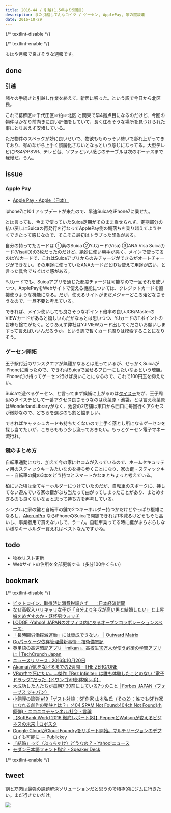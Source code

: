 ```yaml
---
title: 2016-44 / 引越(1.5年ぶり5回目)
description: また引越してんなコイツ / ゲーセン, ApplePay, 家の鍵談議
date: 2016-10-29
---
```


{/* textlint-disable */}


{/* textlint-enable */}

もはや月報で良さそうな週報です。

## done

###  引越

<Instagram instagramId="BL5KHh-BJ_T" />

諸々の手続きと引越し作業を終えて、新居に移った。という訳で今日から北区民。

これで葛飾区☞千代田区☞柏☞北区 と関東で早4拠点目になるのだけど、今回の物件はかなり前向きに良い評価をしていて、長く住めそうな場所を見つけられた事にとりあえず安堵している。

ただ物件のスペックが妙に良いせいで、物欲もものっそい勢いで膨れ上がってきており、宥めながら上手く誤魔化さないとなぁという感じになってる。大型テレビにPS4やPSVR、テレビ台、ソファといい感じのテーブルは次のボーナスまで我慢だ。うん。

## issue

###  Apple Pay

- [Apple Pay - Apple（日本）](http://www.apple.com/jp/apple-pay/)

iphone7に10.1 アップデートが来たので、早速SuicaをiPhone7に乗せた。

とは言っても、今まで使っていたSuica定期がそのまま乗せられず、定期部分の払い戻しにSuicaの再発行を行なってApplePay側の鯖落ちを乗り越えてようやくできたって感じなので、そこそこ最初はトラブった印象がある。

自分の持ってたカードは ①素のSuica ②YJカード(Visa) ③ANA Visa Suicaカード(Visa/iD)の3枚だったのだけど、絶妙に使い勝手が悪く、メインで使ってるのはYJカードで、これはSuicaアプリからのみチャージができるがオートチャージができない。その用途に使っていたANAカードだとiDも使えて用途が広い、と言った具合でちぐはぐ感がある。

YJカードでも、Suicaアプリを通じた都度チャージは可能なので一旦それを使いつつ、ApplePayをWebサイトで使える機能については、クレジットカードを直接使うような機能になる。だが、使えるサイトがまだメジャーどころ殆どなさそうなので、一旦不要と考えている。

できれば、メイン使いしても良さそうなポイント倍率の良いJCB/MasterのVIEWカードがあると嬉しいんだがなぁとは思いつつ、YJカードのTポイントの旨味も捨てがたく。とりあえず弊社はYJ VIEWカード出してくださいお願いしますって言えばいいんだろうか。という訳で暫くカード周りは模索することになりそう。

###  ゲーセン開拓

王子駅付近のサンスクエアが無難かなぁとは思っているが、せっかくSuicaがiPhoneに乗ったので、できればSuicaで回せるフローにしたいなぁという魂胆。iPhoneだけ持ってゲーセン行けば良いことになるので、これで100円玉を抑えたい。

Suicaで遊べるゲーセン、と言ってまず候補に上がるのは[タイステ](https://www.taito.co.jp/gc/special/emoney)だが、王子周辺のタイステとして一番アクセス良さそうなのは秋葉原・池袋。とは言え秋葉原はWonderlandLibraryがなく、池袋の2店舗は東口から西口に毎回行くアクセスが微妙なので、どちらを選ぶのも割と悩ましい。

できればキャッシュカードも持ちたくないので上手く落とし所になるゲーセンを探し当てたいが、こちらももう少し漁っておきたい。もっとゲーセン電子マネー流行れ。

###  鍵のまとめ方

自転車通勤になり、加えて今の家にセコムが入っているので、ホームセキュリティ用のスティックキーみたいなのを持ち歩くことになり、家の鍵・スティックキー・自転車の鍵の3本をどう持つとスマートかなぁとちょっと考えている。

柏にいた頃は全てキーホルダーにつけていたのだが、自転車のスポークに、挿してない遊んでいる家の鍵がぶち当たって曲がってしまったことがあり、まとめすぎるのも良くないなぁと思って持ち方を再考している。

シンプルに家の鍵と自転車の鍵で2つキーホルダー持つかだけどやっぱり複雑になるし、[AkerunPro](https://akerun.com) ならiPhoneのSuicaで開錠できれば1本減るけどそもそも高いし、事業者用で買えないしで、うーん。自転車乗ってる時に鍵がぶらぶらしない様なキーホルダー買えればベストなんですかね。

## todo

- 物欲リスト更新
- Webサイトの住所を全部更新する（多分100件くらい）

## bookmark

{/* textlint-disable */}

- [ビットコイン、取得時に消費税課さず　　:日本経済新聞](https://www.nikkei.com/article/DGXLASFS11H3I_R11C16A0MM8000/)
- [なぜ高収入バリキャリ女子が「自分より年収が高い男と結婚したい」と上昇婚をめざすのか - 妖怪男ウォッチ](http://papuriko.hatenablog.com/entry/2016/10/11/180000)
- [LODGE -Yahoo! JAPANのオフィス内にあるオープンコラボレーションスペース-](https://lodge.yahoo.co.jp/)
- [「長時間労働撲滅運動」には賛成できない。 | Outward Matrix](https://www.outward-matrix.com/entry/20161016120846)
- [Goパッケージ依存管理最新事情 - 技術備忘記](http://junchang1031.hatenablog.com/entry/2016/03/12/175744)
- [英単語の高速暗記アプリ「mikan」、高校生10万人が使う必須の学習アプリに | TechCrunch Japan](https://jp.techcrunch.com/2016/10/19/mikan-high-school-english-must-app/)
- [ニュースリリース : 2016年10月20日](https://www.nintendo.co.jp/corporate/release/2016/161020.html)
- [Akamaiが匙をなげるまでの2週間 - THE ZERO/ONE](https://the01.jp/p0003340/)
- [VRの中で死にたい……傑作『Rez Infinite』は誰も体験したことのない “電子ドラッグ”だった【ドワンゴVR部体験レポ】](https://news.denfaminicogamer.jp/kikakuthetower/rez_infinite)
- [大成功した人たちが毎朝7:30前にしている7つのこと | Forbes JAPAN（フォーブス ジャパン）](https://forbesjapan.com/articles/detail/13980)
- [小飼弾の論弾 #19「ゲスト対談：SF作家 山本弘氏（その2）：誰でもSF作家になれる創作の秘訣とは？」:404 SPAM Not Found:404ch Not Found(小飼弾) - ニコニコチャンネル:社会・言論](https://ch.nicovideo.jp/dankogai/blomaga/ar1115874)
- [【SoftBank World 2016 徹底レポート(8)】PepperとWatsonが変えるビジネスの未来 | ロボスタ](https://robotstart.info/2016/07/21/sbw2016-8.html)
- [Google CloudがCloud Foundryをサポート開始。マルチリージョンのデプロイも可能に － Publickey](https://www.publickey1.jp/blog/16/google_cloudcloud_foundry.html)
- [「結婚」って〈ぶっちゃけ〉どうなの？ - Yahoo!ニュース](https://news.yahoo.co.jp/feature/38)
- [モダン日本語フォント指定 - Speaker Deck](https://speakerdeck.com/tacamy/modanri-ben-yu-huontozhi-ding)

<YouTube id="fzQ6gRAEoy0" />

{/* textlint-enable */}

## tweet

割と筋肉は最強の課題解決ソリューションだと思うので積極的にジムに行きたい。まだ行きたいだけ。

<X url="https://twitter.com/legnoh/status/788716542997336066" />

![](/img/blog/2016-44/20161029101410.jpeg)
